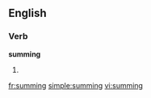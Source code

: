 ==English==

===Verb===
'''summing'''

# {{present participle of|sum}}

[[fr:summing]]
[[simple:summing]]
[[vi:summing]]